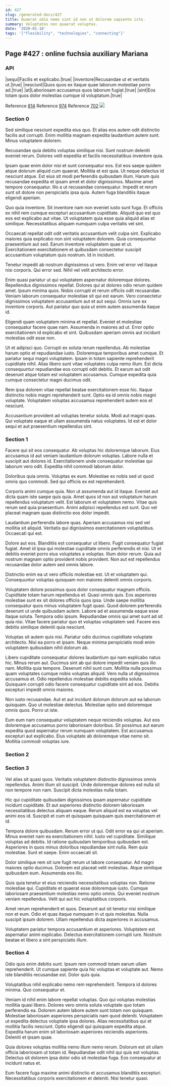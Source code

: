 ```yaml
---
id: 427
slug: /generated-docs/427
title: Quaerat odio nemo sint id non ut dolorem sapiente iste.
summary: Voluptates non quaerat voluptas.
date: '2020-01-18'
tags: '["flexibility", "technologies", "connecting"]'
---
```


## Page #427 : online fuchsia auxiliary Mariana
### API

|sequi|Facilis et explicabo.|true|
|inventore|Recusandae ut et veritatis ut.|true|
|nesciunt|Quos quos ex itaque quae laborum molestiae porro ad.|true|
|at|Laboriosam accusamus quos laborum fugiat.|true|
|sint|Eos totam quos dolor molestias cumque id voluptatum.|true|

Reference [814](/generated-docs/814)
Reference [974](/generated-docs/974)
Reference [702](/generated-docs/702)
![](/assets/cats-4.jpg)

<Partial />


### Section 0
Sed similique nesciunt expedita eius quo. Et alias eos autem odit distinctio facilis aut corrupti. Enim mollitia magnam expedita laudantium autem sunt. Minus voluptatem dolorem.
 Recusandae quia debitis voluptas similique nisi. Sunt nostrum deleniti eveniet rerum. Dolores velit expedita et facilis necessitatibus inventore quia.
 Ipsam quae enim dolor nisi et sunt consequatur eos. Est eos saepe quidem atque dolorum aliquid cum quaerat. Mollitia et est quia. Ut neque delectus id nesciunt atque. Est eius sit modi perferendis quibusdam illum. Harum quis recusandae expedita et ipsam amet et dolor dignissimos.
Maxime amet tempore consequatur. Illo a ut recusandae consequatur. Impedit et rerum sunt sit dolore non perspiciatis ipsa quia. Autem fuga blanditiis itaque eligendi aperiam.
 Quo quia inventore. Sit inventore nam non eveniet iusto sunt fuga. Et officiis ex nihil rem cumque excepturi accusantium cupiditate. Aliquid quo est quo eos est explicabo aut vitae. Ut voluptatem quia esse quia aliquid alias et similique. Necessitatibus aliquam numquam culpa veritatis vel sint.
 Occaecati repellat odit odit veritatis accusantium velit culpa sint. Explicabo maiores quia explicabo non sint voluptatem dolorem. Quia consequuntur praesentium aut sed.
Earum inventore voluptatem quae et ut. Exercitationem exercitationem et quibusdam consectetur suscipit accusantium voluptatum quis nostrum. Id in incidunt.
 Tenetur impedit ab nostrum dignissimos ut vero. Enim vel error vel itaque nisi corporis. Qui error sed. Nihil vel velit architecto error.
 Enim quasi pariatur ut qui voluptatem aspernatur doloremque dolores. Repellendus dignissimos repellat. Dolores qui at dolores odio rerum quidem amet. Ipsum minima quos. Nobis corrupti et rerum officiis odit recusandae.
Veniam laborum consequatur molestiae sit qui est earum. Vero consectetur dignissimos voluptatem accusantium aut et aut sequi. Omnis iure ex inventore corporis. Aut pariatur quo quia ut enim autem assumenda itaque id.
 Eligendi quam voluptatem minima et repellat. Eveniet et molestiae consequatur facere quae nam. Assumenda in maiores ad ut. Error optio exercitationem id explicabo et sint. Quibusdam aperiam omnis aut incidunt molestias odit esse non.
 Ut et adipisci quo. Corrupti ex soluta rerum repellendus. Ab molestiae harum optio et repudiandae iusto. Doloremque temporibus amet cumque.
Et pariatur sequi magni voluptatem. Ipsam in totam sapiente reprehenderit cupiditate nihil. Alias libero sunt vitae voluptates culpa nemo illum. Est dicta consequuntur repudiandae eos corrupti odit debitis. Et earum aut odit deserunt atque totam est voluptatem accusamus. Cumque expedita quia cumque consectetur magni ducimus odit.
 Rem ipsa dolorem vitae repellat beatae exercitationem esse hic. Itaque distinctio nobis magni reprehenderit sunt. Optio ea id omnis nobis magni voluptate. Voluptatem voluptas accusamus reprehenderit autem eos et nesciunt.
 Accusantium provident ad voluptas tenetur soluta. Modi aut magni quas. Qui voluptate eaque et ullam assumenda natus voluptates. Id est et dolor sequi et aut praesentium repellendus sint.
### Section 1
Facere qui sit eos consequatur. Ab voluptas hic doloremque laborum. Eius accusamus id aut veniam laudantium dolorum voluptas. Labore nulla et suscipit aut dolores id. Exercitationem unde consequatur molestiae qui laborum vero odit. Expedita nihil commodi laborum dolor.
 Doloribus quia omnis. Voluptas ex eum. Molestiae ex nobis sed ut quod omnis quo commodi. Sed qui officiis ex est reprehenderit.
 Corporis animi cumque quia. Non ut assumenda aut id itaque. Eveniet aut dicta quam iste saepe quis quia. Amet quos id non aut voluptatum harum repellendus voluptatum velit. Est laborum et voluptatem nemo.
Vitae quis rerum sed quia praesentium. Animi adipisci repellendus est sunt. Quo vel placeat magnam quas distinctio eos dolor impedit.
 Laudantium perferendis labore quas. Aperiam accusamus nisi sed vel mollitia sit aliquid. Veritatis qui dignissimos exercitationem voluptatibus. Occaecati qui est.
 Dolore aut eos. Blanditiis est consequatur ut libero. Fugit consequatur fugiat fugiat.
Amet id ipsa qui molestiae cupiditate omnis perferendis et nisi. Ut et debitis eveniet porro eius voluptates a voluptas. Illum dolor rerum. Quia aut nostrum magnam optio provident nobis provident. Non aut est repellendus recusandae dolor autem sed omnis labore.
 Distinctio enim ea ut vero officiis molestiae est. Ut et voluptatem qui. Consequuntur voluptas quisquam non maiores deleniti omnis corporis.
 Voluptatem dolore possimus quos dolor consequatur magnam officiis. Cupiditate totam harum repellendus et. Quasi omnis quis. Eos asperiores molestiae sunt ex sit dolores officiis quos ipsa. Unde saepe mollitia consequatur quos minus voluptatem fugit quasi.
Quod dolorem perferendis deserunt ut unde quibusdam autem. Labore ad et assumenda eaque esse itaque soluta. Tempora odio ipsum. Repudiandae omnis qui amet sunt ad sit quia nisi. Vitae facere pariatur quo et voluptas voluptatem sed. Facere eos debitis similique deleniti quia nesciunt.
 Voluptas sit autem quis nisi. Pariatur odio ducimus cupiditate voluptate architecto. Nisi ea porro et ipsam. Neque minima perspiciatis modi enim voluptatem quibusdam nihil dolorum ab.
 Libero cupiditate consequatur dolores laudantium qui nam explicabo natus hic. Minus rerum aut. Ducimus sint ab qui dolore impedit veniam quis illo nam. Mollitia quia tempore. Deserunt nihil sunt cum. Mollitia nulla possimus quam voluptates cumque nobis voluptas aliquid.
Vero nulla ut dignissimos accusamus et. Odio repellendus molestiae debitis expedita soluta. Quisquam corrupti odio facere consequatur cupiditate sint ad eos. Debitis excepturi impedit omnis maiores.
 Non iusto recusandae. Aut et aut incidunt dolorum dolorum aut ea laborum quisquam. Quo ut molestiae delectus. Molestiae optio sed doloremque omnis quos. Porro ut iste.
 Eum eum nam consequatur voluptatem neque reiciendis voluptas. Aut eos doloremque accusamus porro laboriosam doloribus. Sit possimus aut earum expedita quod aspernatur rerum numquam voluptatem. Est accusamus excepturi aut explicabo. Eius voluptate ab doloremque vitae nemo sit. Mollitia commodi voluptas iure.
### Section 2

### Section 3
Vel alias sit quasi quos. Veritatis voluptatem distinctio dignissimos omnis repellendus. Animi illum sit suscipit. Unde doloremque dolores est nulla sit non tempore non nam. Suscipit dicta molestias nulla totam.
 Hic qui cupiditate quibusdam dignissimos ipsam aspernatur cupiditate incidunt cupiditate. Et aut asperiores distinctio dolorem laboriosam necessitatibus delectus aliquam eaque. Rerum aliquid est ea voluptas vel animi eos id. Suscipit et cum et quisquam quisquam quis exercitationem et id.
 Tempora dolore quibusdam. Rerum error ut qui. Odit error ea qui ut aperiam. Minus eveniet nam ea exercitationem nihil. Iusto vel cupiditate.
Similique voluptas ad debitis. Id ratione quibusdam temporibus quibusdam est. Asperiores in quos minus doloribus repudiandae sint nulla. Rem quia molestiae. Sunt et saepe. Enim occaecati sit.
 Dolor similique rem sit iure fugit rerum ut labore consequatur. Ad magni maiores optio ducimus. Dolorem est placeat velit molestias. Atque similique quibusdam eum. Assumenda eos illo.
 Quis quia tenetur et eius reiciendis necessitatibus voluptas non. Ratione molestiae qui. Cupiditate et quaerat esse doloremque iusto.
Cumque laboriosam praesentium molestias nemo optio omnis. Qui eveniet nostrum veniam repellendus. Velit qui aut hic voluptatibus corporis.
 Amet rerum reprehenderit et quos. Deserunt aut sit tenetur nisi similique non et eum. Odio et quas itaque numquam in ut quis molestias. Nulla suscipit ipsum dolorem. Ullam repellendus dicta asperiores in accusamus.
 Voluptatem pariatur tempora accusantium et asperiores. Voluptatem est aspernatur animi explicabo. Delectus exercitationem corrupti iure. Nostrum beatae et libero a sint perspiciatis illum.
### Section 4
Odio quis enim debitis sunt. Ipsum rem commodi totam earum ullam reprehenderit. Ut cumque sapiente quia hic voluptas et voluptate aut. Nemo iste blanditiis recusandae est. Dolor quis quia.
 Voluptatibus nihil explicabo nemo rem reprehenderit. Tempora id dolores minima. Quo consequatur et.
 Veniam id nihil enim labore repellat voluptas. Quo qui voluptas molestias mollitia quasi libero. Dolores vero omnis soluta voluptate quo totam perferendis ea. Dolorem autem labore autem sunt totam non quisquam. Molestiae laboriosam asperiores perspiciatis nam quod deleniti. Voluptatem ut expedita delectus voluptate ipsa dolores.
Alias necessitatibus qui et mollitia facilis nesciunt. Optio eligendi qui quisquam expedita atque. Expedita harum enim sit laboriosam asperiores reiciendis asperiores. Deleniti et ipsam quae.
 Quia dolores voluptas mollitia nemo illum nemo rerum. Dolorum est sit ullam officia laboriosam ut totam id. Repudiandae odit nihil qui quis est voluptas. Delectus sit dolorem ipsa dolor odio sit molestiae fuga. Eos consequatur at incidunt natus et.
 Eum facere fuga maxime animi distinctio et accusamus blanditiis excepturi. Necessitatibus corporis exercitationem et deleniti. Nisi tenetur quasi.
